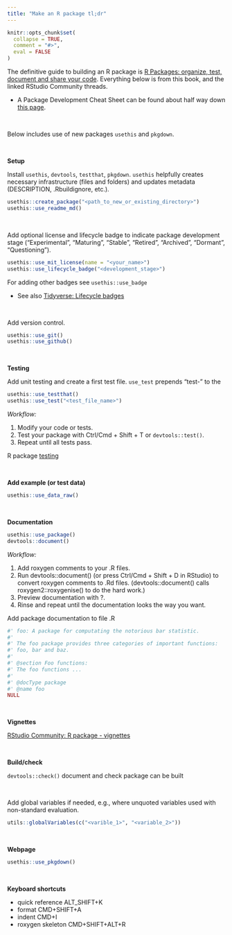```yaml
---
title: "Make an R package tl;dr"
---
```


```r
knitr::opts_chunk$set(
  collapse = TRUE,
  comment = "#>",
  eval = FALSE
)
```


The definitive guide to building an R package is [R Packages: organize, test, document and share your code](https://r-pkgs.org/). Everything below is from this book, and the linked RStudio Community threads.

- A Package Development Cheat Sheet can be found about half way down [this page](https://rstudio.com/resources/cheatsheets/).

<br>

Below includes use of new packages `usethis` and `pkgdown`.

<br>

**Setup**

Install `usethis`, `devtools`, `testthat`, `pkgdown`. `usethis` helpfully creates necessary infrastructure (files and folders) and updates metadata (DESCRIPTION, .Rbuildignore, etc.).

```r
usethis::create_package("<path_to_new_or_existing_directory>")
usethis::use_readme_md()
```

<br>

Add optional license and lifecycle badge to indicate package development stage ("Experimental", "Maturing", "Stable", "Retired", "Archived", "Dormant", "Questioning").

```r
usethis::use_mit_license(name = "<your_name>")
usethis::use_lifecycle_badge("<development_stage>")
```

For adding other badges see `usethis::use_badge`

- See also [Tidyverse: Lifecycle badges](https://www.tidyverse.org/lifecycle/)

<br>

Add version control.

```r
usethis::use_git()
usethis::use_github()
```

<br>


**Testing**

Add unit testing and create a first test file. `use_test` prepends "test-" to the <test_file_name>

```r
usethis::use_testthat()
usethis::use_test("<test_file_name>")
```

*Workflow:*

1.	Modify your code or tests.
2.	Test your package with Ctrl/Cmd + Shift + T or `devtools::test()`.
3.	Repeat until all tests pass.

R package [testing](http://r-pkgs.had.co.nz/tests.html)

<br>


**Add example (or test data)**

```r
usethis::use_data_raw()
```

<br>


**Documentation**

```r
usethis::use_package()
devtools::document()
```

*Workflow:*

1.	Add roxygen comments to your .R files.
2.	Run devtools::document() (or press Ctrl/Cmd + Shift + D in RStudio) to convert roxygen comments to .Rd files. (devtools::document() calls roxygen2::roxygenise() to do the hard work.)
3.	Preview documentation with ?.
4.	Rinse and repeat until the documentation looks the way you want.

Add package documentation to file <package-name>.R

```r
#' foo: A package for computating the notorious bar statistic.
#'
#' The foo package provides three categories of important functions:
#' foo, bar and baz.
#' 
#' @section Foo functions:
#' The foo functions ...
#'
#' @docType package
#' @name foo
NULL
```

<br>


**Vignettes**

[RStudio Community: R package - vignettes](https://community.rstudio.com/t/r-package-vignettes/26673)

<br>


**Build/check**

`devtools::check()`    document and check package can be built

<br>

Add global variables if needed, e.g., where unquoted variables used with non-standard evaluation.

```r
utils::globalVariables(c("<varible_1>", "<variable_2>"))
```

<br>


**Webpage**

```r
usethis::use_pkgdown()
```

<br>


**Keyboard shortcuts**

- quick reference   ALT_SHIFT+K
- format            CMD+SHIFT+A
- indent			      CMD+I
- roxygen skeleton  CMD+SHIFT+ALT+R

